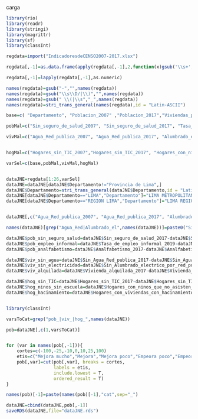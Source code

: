 
carga
```r
library(rio)
library(readr)
library(stringi)
library(magrittr)
library(sf)
library(classInt)

regdata=import("IndicadoresdeCENSO2007-2017.xlsx")

regdata[,-1]=as.data.frame(apply(regdata[,-1],2,function(x)gsub('\\s+', '',x)))

regdata[,-1]=lapply(regdata[,-1],as.numeric)

names(regdata)=gsub("-","",names(regdata))
names(regdata)=gsub("\\s\\D/|\\)","",names(regdata))
names(regdata)=gsub(" \\(|\\s","_",names(regdata))
names(regdata)=stri_trans_general(names(regdata),id = "Latin-ASCII")

base=c( "Departamento", "Poblacion_2007" ,"Poblacion_2017","Viviendas_particulares_2007" ,"Viviendas_particulares_2017","Total_hogares_2007" ,"Total_hogares_2017")

pobMal=c("Sin_seguro_de_salud_2007", "Sin_seguro_de_salud_2017", "Tasa_de_empleo_informal_2008","Tasa_de_empleo_informal_2019", "Analfabetismo_2007", "Analfabetismo_2017")

vivMal=c("Agua_Red_publica_2007", "Agua_Red_publica_2017", "Alumbrado_electrico_por_red_publica_2007", "Alumbrado_electrico_por_red_publica_2017", "Vivienda_alquilada_2007", "Vivienda_alquilada_2017")


hogMal=c("Hogares_sin_TIC_2007","Hogares_sin_TIC_2017", "Hogares_con_ninos_que_no_asisten_a_la_escuela_2007", "Hogares_con_ninos_que_no_asisten_a_la_escuela_2017", "Hogares_con_viviendas_con_hacinamiento_2007", "Hogares_con_viviendas_con_hacinamiento_2017")

varSel=c(base,pobMal,vivMal,hogMal)


dataJNE=regdata[1:26,varSel]
dataJNE=dataJNE[dataJNE$Departamento!="Provincia de Lima",]
dataJNE$Departamento=stri_trans_general(dataJNE$Departamento,id = "Latin-ASCII")%>%toupper()
dataJNE[dataJNE$Departamento=="LIMA","Departamento"]="LIMA METROPOLITANA"
dataJNE[dataJNE$Departamento=="REGION LIMA","Departamento"]="LIMA REGION"


dataJNE[,c("Agua_Red_publica_2007", "Agua_Red_publica_2017", "Alumbrado_electrico_por_red_publica_2007", "Alumbrado_electrico_por_red_publica_2017")]=lapply(dataJNE[,c("Agua_Red_publica_2007", "Agua_Red_publica_2017", "Alumbrado_electrico_por_red_publica_2007", "Alumbrado_electrico_por_red_publica_2017")],function(x) 100-x)

names(dataJNE)[grep("Agua_Red|Alumbrado_el",names(dataJNE))]=paste0("Sin_",names(dataJNE)[grep("Agua_Red|Alumbrado_el",names(dataJNE))],sep = "")

dataJNE$pob_sin_seguro_salud=dataJNE$Sin_seguro_de_salud_2017-dataJNE$Sin_seguro_de_salud_2007
dataJNE$pob_empleo_informal=dataJNE$Tasa_de_empleo_informal_2019-dataJNE$Tasa_de_empleo_informal_2008
dataJNE$pob_analfabetismo=dataJNE$Analfabetismo_2017-dataJNE$Analfabetismo_2007

dataJNE$viv_sin_agua=dataJNE$Sin_Agua_Red_publica_2017-dataJNE$Sin_Agua_Red_publica_2007
dataJNE$viv_sin_electricidad=dataJNE$Sin_Alumbrado_electrico_por_red_publica_2017-dataJNE$Sin_Alumbrado_electrico_por_red_publica_2007
dataJNE$viv_alquilada=dataJNE$Vivienda_alquilada_2017-dataJNE$Vivienda_alquilada_2007

dataJNE$hog_sin_TIC=dataJNE$Hogares_sin_TIC_2017-dataJNE$Hogares_sin_TIC_2007
dataJNE$hog_ninos_sin_escuela=dataJNE$Hogares_con_ninos_que_no_asisten_a_la_escuela_2017-dataJNE$Hogares_con_ninos_que_no_asisten_a_la_escuela_2007
dataJNE$hog_hacinamiento=dataJNE$Hogares_con_viviendas_con_hacinamiento_2017-dataJNE$Hogares_con_viviendas_con_hacinamiento_2007



```


```r
library(classInt)

varsToCat=grep("pob_|viv_|hog_",names(dataJNE))

pob=dataJNE[,c(1,varsToCat)]


for (var in names(pob[,-1])){
    cortes=c(-100,-25,-10,0,10,25,100)
    etis=c("Mejora mucho","Mejora","Mejora poco","Empeora poco","Empeora","Empeora Mucho")
    pob[,var]=cut(pob[,var], breaks = cortes,
                  labels = etis,
                  include.lowest = T,
                  ordered_result = T)
}

names(pob)[-1]=paste(names(pob)[-1],"cat",sep="_")

dataJNE=cbind(dataJNE,pob[,-1])
saveRDS(dataJNE,file="dataJNE.rds")
```



